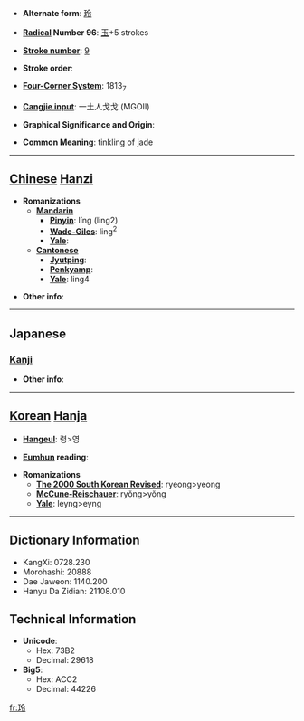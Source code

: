 * '''Alternate form''': [[玲]]

* '''[[Wiktionary:Chinese radical index| Radical]] Number 96''': [[Wiktionary:Chinese radical index 玉|玉]]+5 strokes

* '''[[Wiktionary:Chinese total strokes index|Stroke number]]''': [[Wiktionary:Chinese total strokes index 9|9]]

* '''Stroke order''': 

* '''[[Wiktionary:Chinese four corner index|Four-Corner System]]''': 1813<sub>7</sub>

* '''[[Wiktionary:Chinese Cangjie index|Cangjie input]]''': 一土人戈戈 (MGOII)

* '''Graphical Significance and Origin''': 

* '''Common Meaning''': tinkling of jade

----

== [[Chinese]] [[Hanzi]] ==

* '''Romanizations'''
** '''[[Mandarin]]'''
*** '''[[Pinyin]]''': líng (ling2)
*** '''[[Wade-Giles]]''': ling<sup>2</sup>
*** '''[[Yale]]''': 
** '''[[Cantonese]]'''
*** '''[[Jyutping]]''':
*** '''[[Penkyamp]]''': 
*** '''[[Yale]]''': ling4

* '''Other info''': 

----

==Japanese==
===[[Kanji]]===
{{kanji|on readings=[[れい]] (rei), [[ろう]] (rō)
|kun readings=
}}

* '''Other info''':  

----

== [[Korean]] [[Hanja]] ==

* '''[[Hangeul]]''': 령>영

* '''[[Eumhun]] reading''': 

* '''Romanizations'''
** '''[[The 2000 South Korean Revised Romanization|The 2000 South Korean Revised]]''': ryeong>yeong
** '''[[McCune-Reischauer]]''': ryŏng>yŏng
** '''[[Yale]]''': leyng>eyng

----

== Dictionary Information ==

* KangXi: 0728.230
* Morohashi: 20888
* Dae Jaweon: 1140.200
* Hanyu Da Zidian: 21108.010

== Technical Information ==

* '''Unicode''':
** Hex: 73B2
** Decimal: 29618
* '''Big5''':
** Hex: ACC2
** Decimal: 44226

[[fr:玲]]